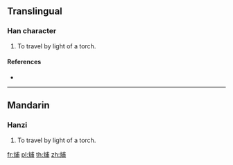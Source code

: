 ==Translingual==

===Han character===
{{Han char|rn=86|rad=火|as=07|sn=11|four=93827|canj=FIJB}}

# To travel by light of a torch.

====References====
* {{Han ref|kx=0671.150|dkj=19043|dj=1080.120|hdz=32203.110|uh=70F3|ud=28915|bh=D650|bd=54864}}

----

==Mandarin==

===Hanzi===
{{cmn-hanzi|pin=[[pǔ]] ([[pu3]])|wg=p'u<sup>3</sup>}}

# To travel by light of a torch.

[[fr:烳]]
[[pl:烳]]
[[th:烳]]
[[zh:烳]]